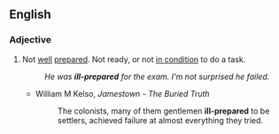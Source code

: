 ==English==

===Adjective===
{{en-adj}}

#Not [[well]] [[prepared]]. Not ready, or not [[in condition]] to do a task.
#:''He was '''ill-prepared''' for the exam. I'm not surprised he failed.''
#*William M Kelso, ''Jamestown - The Buried Truth''
#*:The colonists, many of them gentlemen '''ill-prepared''' to be settlers, achieved failure at almost everything they tried.